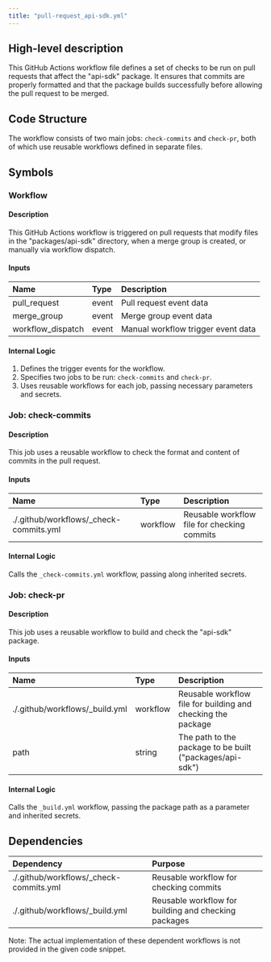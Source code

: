 ```yaml
---
title: "pull-request_api-sdk.yml"
---
```


## High-level description
This GitHub Actions workflow file defines a set of checks to be run on pull requests that affect the "api-sdk" package. It ensures that commits are properly formatted and that the package builds successfully before allowing the pull request to be merged.

## Code Structure
The workflow consists of two main jobs: `check-commits` and `check-pr`, both of which use reusable workflows defined in separate files.

## Symbols

### Workflow
#### Description
This GitHub Actions workflow is triggered on pull requests that modify files in the "packages/api-sdk" directory, when a merge group is created, or manually via workflow dispatch.

#### Inputs
| Name | Type | Description |
|:-----|:-----|:------------|
| pull_request | event | Pull request event data |
| merge_group | event | Merge group event data |
| workflow_dispatch | event | Manual workflow trigger event data |

#### Internal Logic
1. Defines the trigger events for the workflow.
2. Specifies two jobs to be run: `check-commits` and `check-pr`.
3. Uses reusable workflows for each job, passing necessary parameters and secrets.

### Job: check-commits
#### Description
This job uses a reusable workflow to check the format and content of commits in the pull request.

#### Inputs
| Name | Type | Description |
|:-----|:-----|:------------|
| ./.github/workflows/_check-commits.yml | workflow | Reusable workflow file for checking commits |

#### Internal Logic
Calls the `_check-commits.yml` workflow, passing along inherited secrets.

### Job: check-pr
#### Description
This job uses a reusable workflow to build and check the "api-sdk" package.

#### Inputs
| Name | Type | Description |
|:-----|:-----|:------------|
| ./.github/workflows/_build.yml | workflow | Reusable workflow file for building and checking the package |
| path | string | The path to the package to be built ("packages/api-sdk") |

#### Internal Logic
Calls the `_build.yml` workflow, passing the package path as a parameter and inherited secrets.

## Dependencies
| Dependency | Purpose |
|:-----------|:--------|
| ./.github/workflows/_check-commits.yml | Reusable workflow for checking commits |
| ./.github/workflows/_build.yml | Reusable workflow for building and checking packages |

Note: The actual implementation of these dependent workflows is not provided in the given code snippet.
